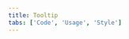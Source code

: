 ```yaml
---
title: Tooltip
tabs: ['Code', 'Usage', 'Style']
---
```


<ComponentCode
    name="Tooltip"
    component="tooltip" 
    variation="tooltip"
    hasReactVersion
    >
</ComponentCode>
<ComponentCode
    name="Icon Tooltip"
    component="tooltip" 
    variation="tooltip--icon"
    hasReactVersion
    >
</ComponentCode>
<ComponentCode
    name="Definition Tooltip"
    component="tooltip" 
    variation="tooltip--icon"
    hasReactVersion
    >
</ComponentCode>

<ComponentDocs component="tooltip"  />
